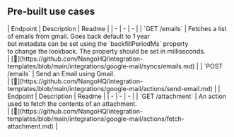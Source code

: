 
## Pre-built use cases

<AccordionGroup>


<Accordion title="Emails">
| Endpoint | Description | Readme |
| - | - | - |
| `GET /emails` | Fetches a list of emails from gmail. Goes back default to 1 year<br />but metadata can be set using the `backfillPeriodMs` property<br />to change the lookback. The property should be set in milliseconds.<br /> | [🔗](https://github.com/NangoHQ/integration-templates/blob/main/integrations/google-mail/syncs/emails.md) |
| `POST /emails` | Send an Email using Gmail.<br /> | [🔗](https://github.com/NangoHQ/integration-templates/blob/main/integrations/google-mail/actions/send-email.md) |
</Accordion>


<Accordion title="Others">
| Endpoint | Description | Readme |
| - | - | - |
| `GET /attachment` | An action used to fetch the contents of an attachment.<br /> | [🔗](https://github.com/NangoHQ/integration-templates/blob/main/integrations/google-mail/actions/fetch-attachment.md) |
</Accordion>

</AccordionGroup>
